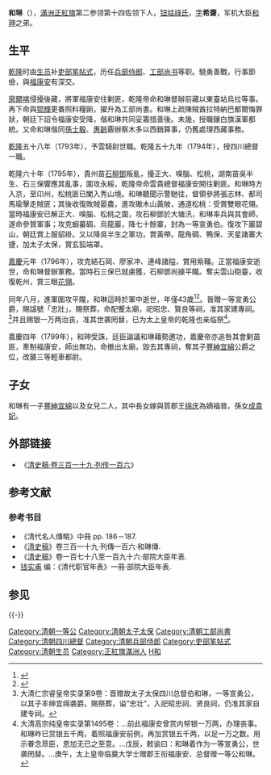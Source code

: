 {{Manchu name|[[钮祜禄氏|钮祜禄]]}}
'''和琳'''（{{bd|1753年|8月26日|1796年|9月28日|}}），[[滿洲|滿洲]][[正紅旗|正紅旗]]第二参领第十四佐领下人，[[钮祜祿氏|钮祜祿氏]]，[[表字|字]]'''希齋'''，军机大臣[[和珅|和珅]]之弟。

==生平==
[[乾隆|乾隆]]时由[[生员|生员]]补[[吏部|吏部]][[笔帖式|笔帖式]]，历任[[兵部侍郎|兵部侍郎]]、[[工部尚书|工部尚书]]等职。驍勇善戰，行事節儉，與[[福康安|福康安]]有深交。

[[廓爾喀|廓爾喀]]侵擾後藏，將軍福康安往剿匪，乾隆帝命和琳督辦前藏以東臺站烏拉等事。再下命與[[鄂輝|鄂輝]]更番照料糧餉，擢升為工部尚書。和琳上疏陳賊酋拉特納巴都爾悔罪狀，朝廷下詔令福康安受降，偕和琳共同妥籌措善後。未幾，授職鑲白旗漢軍都統。又命和琳偕同[[孫士毅|孫士毅]]、[[惠齡|惠齡]]覈辦察木多以西銷算事，仍舊處理西藏事務。

[[乾隆|乾隆]]五十八年（1793年），予雲騎尉世職。乾隆五十九年（1794年），授四川總督一職。

乾隆六十年（1795年），貴州苗[[石柳鄧|石柳鄧]]叛亂，擾正大、嗅腦、松桃，湖南苗吳半生、石三保響應其亂事，圍攻永綏，乾隆帝命雲貴總督福康安開往剿匪。和琳時方入京，至卬州，松桃匪已闌入秀山境。和琳聽聞示警馳往，督領參將張志林、都司馬瑜擊走賊匪；其後收復敗賊晏農，進攻礮木山黃陂，通道松桃：受賞雙眼花翎。當時福康安已解正大、嗅腦、松桃之圍，攻石柳鄧於大塘汛，和琳率兵與其會師，遂命參贊軍事；攻克蝦蟇碉、烏龍巖，降七十餘寨，封為一等宣勇伯。復攻下巖碧山，朝廷賞上服貂褂。又以降吳半生之軍功，賞黃帶。龍角碉、鴨保、天星諸寨大捷，加太子太保，賞玄狐端罩。

[[嘉慶|嘉慶]]元年（1796年），攻克結石岡、廖家冲、連峰諸隘，賞用紫韁。正當福康安逝世，命和琳督辦軍務。當時石三保已就虜獲，石柳鄧尚據平隴。奪尖雲山砲臺，收復乾州，賞三眼[[花翎|花翎]]。

同年八月，進軍圍攻平隴，和琳這時於軍中逝世，年僅43歲<ref>{{cite web|title=大清高宗纯皇帝实录第1495卷|url=https://www.mingqingxiaoshuo.com/lishiyanyi/daqinggaozongchunhuangdishilu/60484.html|accessdate=2020-12-03|archive-date=2020-10-18|archive-url=https://web.archive.org/web/20201018100058/https://www.mingqingxiaoshuo.com/lishiyanyi/daqinggaozongchunhuangdishilu/60484.html|dead-url=no}}</ref><ref>{{cite web|title=大清仁宗睿皇帝实录第9卷|url=https://www.mingqingxiaoshuo.com/lishiyanyi/daqingrenzongruihuangdishilu/60498.html}}</ref>。晉贈一等宣勇公爵，賜諡號「忠壯」，賜祭葬，命配饗太廟，祀昭忠、賢良等祠，准其家建專祠。<ref>大清仁宗睿皇帝实录第9卷：晋赠故太子太保四川总督伯和琳，一等宣勇公，以其子丰绅宜绵袭爵。赐祭葬，谥“忠壮”，入祀昭忠祠、贤良祠，仍准其家自建专祠。</ref>并且赐银一万两治丧，准其世袭罔替，已为太上皇帝的乾隆也亲临祭<ref>大清高宗纯皇帝实录第1495卷：…前此福康安曾赏内帑银一万两，办理丧事。和琳昨已赏银五千两，着照福康安前例，再加赏银五千两，以足一万之数。用示眷念荩臣，恩加无已之至意。…戊辰，敕谕曰：和琳着作为一等宣勇公，世袭罔替。…庚午，太上皇帝临奠大学士赠郡王衔福康安、总督赠一等公和琳。</ref>。

嘉慶四年（1799年），和珅受誅，廷臣論議和琳藉勢邀功，嘉慶帝亦追咎其會剿苗匪，牽制福康安，師出無功，命撤出太廟，毀去其專祠，奪其子[[豐紳宜綿|豐紳宜綿]]公爵之位，改襲三等輕車都尉。

==子女==
和琳有一子[[豐紳宜綿|豐紳宜綿]]以及女兒二人，其中長女嫁與質郡王[[绵庆|绵庆]]為嫡福晉。孫女[[成貴妃|成貴妃]]。

==外部链接==
*《[[s:清史稿/卷319|清史稿·卷三百一十九·列传一百六]]》
==参考文献==
{{Reflist}}
===参考书目===
{{refbegin}}
*《清代名人傳略》中冊 pp. 186－187.
*《[[清史稿|清史稿]]》卷三百一十九·列傳一百六·和琳傳.
*《[[清史稿|清史稿]]》卷一百七十八至一百九十六·部院大臣年表.
*[[钱实甫|钱实甫]] 编：《清代职官年表》一冊·部院大臣年表.
{{refend}}

==参见==
{{-}}
{{start box}}
{{s-off}}
{{succession box|[[金簡|金簡]]|[[松筠|松筠]]|[[清朝工部尚書列表|清朝工部滿尚書]]|<small>乾隆五十七年八月癸酉－乾隆五十九年七月甲辰</small><br><small>1792年9月22日－1794年8月14日</small>}}
{{end box}}
{{清朝配享太廟}}
{{清朝入祀賢良祠}}
{{DEFAULTSORT:N鈕}}
[[Category:清朝一等公|Category:清朝一等公]]
[[Category:清朝太子太保|Category:清朝太子太保]]
[[Category:清朝工部尚書|Category:清朝工部尚書]]
[[Category:清朝四川總督|Category:清朝四川總督]]
[[Category:清朝兵部侍郎|Category:清朝兵部侍郎]]
[[Category:吏部笔帖式|Category:吏部笔帖式]]
[[Category:清朝生员|Category:清朝生员]]
[[Category:正紅旗滿洲人|Category:正紅旗滿洲人]]
[[Category:鈕祜祿氏|H和]]
